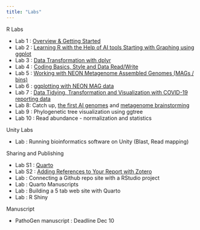 ```yaml
---
title: "Labs"
---
```


R Labs

* Lab 1 : [Overview & Getting Started](labs/lab1_overview.html)
* Lab 2 : [Learning R with the Help of AI tools Starting with Graphing using ggplot](labs/lab2_AI_ggplot.html)
* Lab 3 : [Data Transformation with dplyr](labs/lab3_data_transformation.qmd)
* Lab 4 : [Coding Basics, Style and Data Read/Write](labs/lab4_coding_import.qmd)
* Lab 5 : [Working with NEON Metagenome Assembled Genomes (MAGs / bins)](labs/lab5_NEON_tables.qmd)
* Lab 6 : [ggplotting with NEON MAG data](labs/lab6_NEON_pub_graphics.html)
* Lab 7 : [Data Tidying, Transformation and Visualization with COVID-19 reporting data](labs/lab7_covid.html)
* Lab 8: Catch up, [the first AI genomes](https://arcinstitute.org/news/hie-king-first-synthetic-phage) and [metagenome brainstorming](https://lucid.app/lucidspark/c06e7281-775f-42fe-af28-575afe457a40/edit?invitationId=inv_197475dd-6f27-44b7-9a22-805928e4acdc)
* Lab 9 : Phylogenetic tree visualization using ggtree
* Lab 10 : Read abundance - normalization and statistics

Unity Labs

* Lab : Running bioinformatics software on Unity (Blast, Read mapping) 

Sharing and Publishing

* Lab S1 : [Quarto](labs/lab1s_quarto.html)
* Lab S2 : [Adding References to Your Report with Zotero](labs/lab2s_biblio.html)
* Lab : Connecting a Github repo site with a RStudio project
* Lab : Quarto Manuscripts
* Lab : Building a 5 tab web site with Quarto
* Lab : R Shiny

Manuscript

* PathoGen manuscript : Deadline Dec 10
